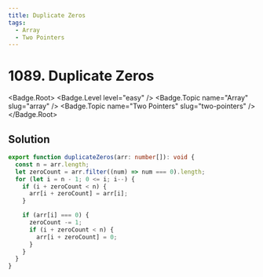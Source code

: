 ```yaml
---
title: Duplicate Zeros
tags:
  - Array
  - Two Pointers
---
```


# 1089. Duplicate Zeros

<Badge.Root>
  <Badge.Level level="easy" />
  <Badge.Topic name="Array" slug="array" />
  <Badge.Topic name="Two Pointers" slug="two-pointers" />
</Badge.Root>

## Solution

```typescript filename="solution.ts" copy
export function duplicateZeros(arr: number[]): void {
  const n = arr.length;
  let zeroCount = arr.filter((num) => num === 0).length;
  for (let i = n - 1; 0 <= i; i--) {
    if (i + zeroCount < n) {
      arr[i + zeroCount] = arr[i];
    }

    if (arr[i] === 0) {
      zeroCount -= 1;
      if (i + zeroCount < n) {
        arr[i + zeroCount] = 0;
      }
    }
  }
}
```

<ProblemLink
  codingSite="leetcode"
  href="https://leetcode.com/problems/duplicate-zeros"
  title="Duplicate Zeros"
/>
